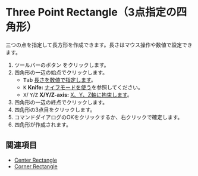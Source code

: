 
# Three Point Rectangle（3点指定の四角形）

<Reference shortcut='' command='Three Point Rectangle' button='ツールバー' />

三つの点を指定して長方形を作成できます。長さはマウス操作や数値で設定できます。

1. ツールバーのボタン <ButtonIcon type="button-three-point-rectangle" /> をクリックします。
2. 四角形の一辺の始点でクリックします。
   - <kbd>Tab</kbd> [長さを数値で指定します](./sketching-essentials#specify-dimensions-numerically)。
   - <kbd>K</kbd> **Knife:** [ナイフモードを使う](./sketching-essentials#use-knife-mode)を参照してください。
   - <kbd>X</kbd>/ <kbd>Y</kbd>/<kbd>Z</kbd> **X/Y/Z-axis:** [X、Y、Z軸に拘束します](./sketching-essentials#constrain-to-an-axis)。
3. 四角形の一辺の終点でクリックします。
4. 四角形の3点目をクリックします。
5. コマンドダイアログのOKをクリックするか、右クリックで確定します。
6. 四角形が作成されます。

<VideoPlayer fileName="three-point-rectangle"/>

## 関連項目

- [Center Rectangle](./center-rectangle)
- [Corner Rectangle](./corner-rectangle)











